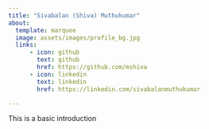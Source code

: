 ```yaml
---
title: "Sivabalan (Shiva) Muthukumar"
about:
  template: marquee
  image: assets/images/profile_bg.jpg
  links:
      - icon: github
        text: github
        href: https://github.com/mshiva
      - icon: linkedin
        text: linkedin
        href: https://linkedin.com/sivabalanmuthukumar

---
```


This is a basic introduction
